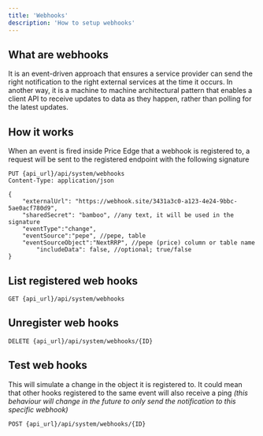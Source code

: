 ```yaml
---
title: 'Webhooks'
description: 'How to setup webhooks'
---
```


## What are webhooks

It is an event-driven approach that ensures a service provider can send the right notification to the right external services at the time it occurs. In another way, it is a machine to machine architectural pattern that enables a client API to receive updates to data as they happen, rather than polling for the latest updates.

## How it works

When an event is fired inside Price Edge that a webhook is registered to, a request will be sent to the registered endpoint with the following signature

``` Http
PUT {api_url}/api/system/webhooks
Content-Type: application/json

{
    "externalUrl": "https://webhook.site/3431a3c0-a123-4e24-9bbc-5ae0acf780d9",
    "sharedSecret": "bamboo", //any text, it will be used in the signature
    "eventType":"change",
    "eventSource":"pepe", //pepe, table
    "eventSourceObject":"NextRRP", //pepe (price) column or table name
		"includeData": false, //optional; true/false
}
```


## List registered web hooks

``` Http
GET {api_url}/api/system/webhooks
```

## Unregister web hooks

``` Http
DELETE {api_url}/api/system/webhooks/{ID}
```

## Test web hooks

This will simulate a change in the object it is registered to. It could mean that other hooks registered to the same event will also receive a ping *(this behaviour will change in the future to only send the notification to this specific webhook)*

``` Http
POST {api_url}/api/system/webhooks/{ID} 
```
